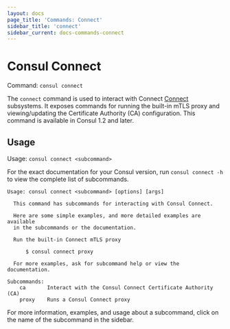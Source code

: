 ```yaml
---
layout: docs
page_title: 'Commands: Connect'
sidebar_title: 'connect'
sidebar_current: docs-commands-connect
---
```


# Consul Connect

Command: `consul connect`

The `connect` command is used to interact with Connect
[Connect](/docs/connect/intentions) subsystems. It exposes commands for
running the built-in mTLS proxy and viewing/updating the Certificate Authority
(CA) configuration. This command is available in Consul 1.2 and later.

## Usage

Usage: `consul connect <subcommand>`

For the exact documentation for your Consul version, run `consul connect -h` to view
the complete list of subcommands.

```text
Usage: consul connect <subcommand> [options] [args]

  This command has subcommands for interacting with Consul Connect.

  Here are some simple examples, and more detailed examples are available
  in the subcommands or the documentation.

  Run the built-in Connect mTLS proxy

      $ consul connect proxy

  For more examples, ask for subcommand help or view the documentation.

Subcommands:
    ca       Interact with the Consul Connect Certificate Authority (CA)
    proxy    Runs a Consul Connect proxy
```

For more information, examples, and usage about a subcommand, click on the name
of the subcommand in the sidebar.
